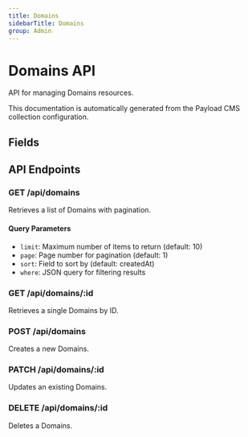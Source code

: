 ```yaml
---
title: Domains
sidebarTitle: Domains
group: Admin
---
```



# Domains API

API for managing Domains resources.

<Callout type="info">
  This documentation is automatically generated from the Payload CMS collection configuration.
</Callout>


## Fields

<TSDoc code="interface Domains {
  name: string;
  domain: string;
  project: string;
  status?: 'pending' | 'active' | 'error';
  hostnames?: any[];
  vercelId?: string;
  cloudflareId?: string;
  errorMessage?: string;
}" />




## API Endpoints

### GET /api/domains
Retrieves a list of Domains with pagination.

#### Query Parameters
- `limit`: Maximum number of items to return (default: 10)
- `page`: Page number for pagination (default: 1)
- `sort`: Field to sort by (default: createdAt)
- `where`: JSON query for filtering results

### GET /api/domains/:id
Retrieves a single Domains by ID.

### POST /api/domains
Creates a new Domains.

### PATCH /api/domains/:id
Updates an existing Domains.

### DELETE /api/domains/:id
Deletes a Domains.

